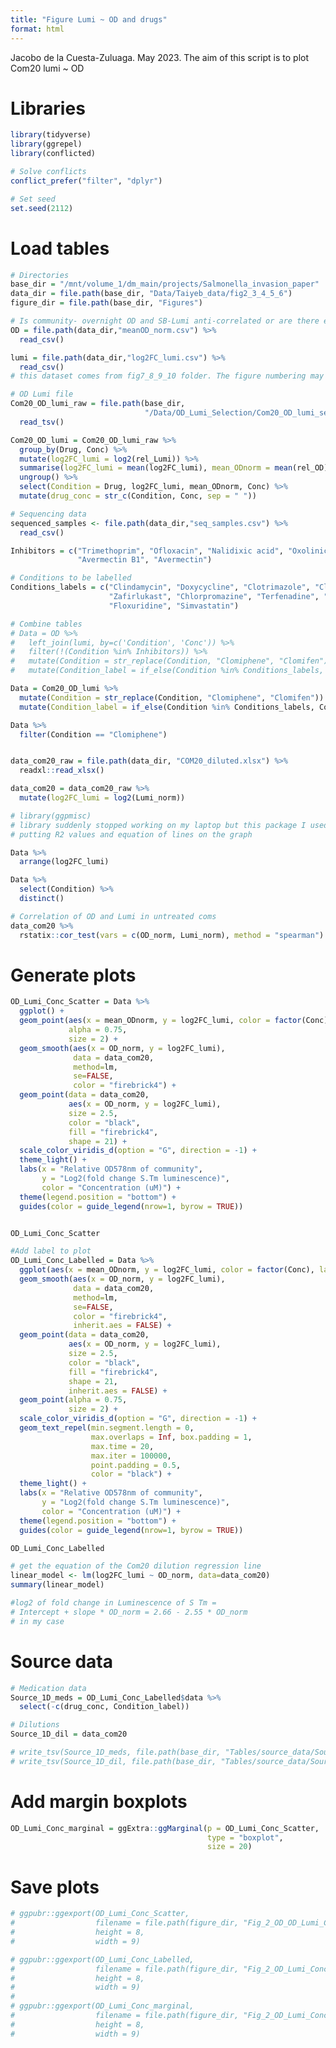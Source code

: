 ```yaml
---
title: "Figure Lumi ~ OD and drugs"
format: html
---
```


Jacobo de la Cuesta-Zuluaga. May 2023.
The aim of this script is to plot Com20  lumi ~ OD
 
# Libraries 
```r
library(tidyverse)
library(ggrepel)
library(conflicted)
```


```r
# Solve conflicts
conflict_prefer("filter", "dplyr")
```

```r
# Set seed
set.seed(2112)
```

# Load tables 

```r
# Directories
base_dir = "/mnt/volume_1/dm_main/projects/Salmonella_invasion_paper"
data_dir = file.path(base_dir, "Data/Taiyeb_data/fig2_3_4_5_6")
figure_dir = file.path(base_dir, "Figures")
```

```r
# Is community- overnight OD and SB-Lumi anti-correlated or are there exceptions?
OD = file.path(data_dir,"meanOD_norm.csv") %>%
  read_csv()

lumi = file.path(data_dir,"log2FC_lumi.csv") %>%
  read_csv()
# this dataset comes from fig7_8_9_10 folder. The figure numbering may not follow the logical flow of the paper
```

```r
# OD Lumi file
Com20_OD_lumi_raw = file.path(base_dir, 
                              "/Data/OD_Lumi_Selection/Com20_OD_lumi_select.tsv") %>% 
  read_tsv()

Com20_OD_lumi = Com20_OD_lumi_raw %>% 
  group_by(Drug, Conc) %>% 
  mutate(log2FC_lumi = log2(rel_Lumi)) %>% 
  summarise(log2FC_lumi = mean(log2FC_lumi), mean_ODnorm = mean(rel_OD)) %>% 
  ungroup() %>% 
  select(Condition = Drug, log2FC_lumi, mean_ODnorm, Conc) %>% 
  mutate(drug_conc = str_c(Condition, Conc, sep = " "))
```


```r
# Sequencing data
sequenced_samples <- file.path(data_dir,"seq_samples.csv") %>% 
  read_csv()
```


```r
Inhibitors = c("Trimethoprim", "Ofloxacin", "Nalidixic acid", "Oxolinic acid", 
               "Avermectin B1", "Avermectin")

# Conditions to be labelled
Conditions_labels = c("Clindamycin", "Doxycycline", "Clotrimazole", "Clomifen", 
                      "Zafirlukast", "Chlorpromazine", "Terfenadine", "Clomifen", 
                      "Floxuridine", "Simvastatin")

# Combine tables
# Data = OD %>%
#   left_join(lumi, by=c('Condition', 'Conc')) %>%
#   filter(!(Condition %in% Inhibitors)) %>%
#   mutate(Condition = str_replace(Condition, "Clomiphene", "Clomifen")) %>%
#   mutate(Condition_label = if_else(Condition %in% Conditions_labels, Condition, NA))

Data = Com20_OD_lumi %>% 
  mutate(Condition = str_replace(Condition, "Clomiphene", "Clomifen")) %>%
  mutate(Condition_label = if_else(Condition %in% Conditions_labels, Condition, NA))

Data %>% 
  filter(Condition == "Clomiphene")


data_com20_raw = file.path(data_dir, "COM20_diluted.xlsx") %>% 
  readxl::read_xlsx()

data_com20 = data_com20_raw %>% 
  mutate(log2FC_lumi = log2(Lumi_norm))

# library(ggpmisc) 
# library suddenly stopped working on my laptop but this package I used for
# putting R2 values and equation of lines on the graph

```

```r
Data %>% 
  arrange(log2FC_lumi)

Data %>% 
  select(Condition) %>% 
  distinct()
```
```r
# Correlation of OD and Lumi in untreated coms
data_com20 %>% 
  rstatix::cor_test(vars = c(OD_norm, Lumi_norm), method = "spearman")
```


# Generate plots 

```r
OD_Lumi_Conc_Scatter = Data %>% 
  ggplot() +
  geom_point(aes(x = mean_ODnorm, y = log2FC_lumi, color = factor(Conc)), 
             alpha = 0.75, 
             size = 2) +
  geom_smooth(aes(x = OD_norm, y = log2FC_lumi), 
              data = data_com20,  
              method=lm, 
              se=FALSE, 
              color = "firebrick4") +
  geom_point(data = data_com20, 
             aes(x = OD_norm, y = log2FC_lumi), 
             size = 2.5, 
             color = "black", 
             fill = "firebrick4", 
             shape = 21) +
  scale_color_viridis_d(option = "G", direction = -1) +
  theme_light() +
  labs(x = "Relative OD578nm of community", 
       y = "Log2(fold change S.Tm luminescence)", 
       color = "Concentration (uM)") +
  theme(legend.position = "bottom") +
  guides(color = guide_legend(nrow=1, byrow = TRUE))


OD_Lumi_Conc_Scatter
```

```r
#Add label to plot
OD_Lumi_Conc_Labelled = Data %>% 
  ggplot(aes(x = mean_ODnorm, y = log2FC_lumi, color = factor(Conc), label = Condition_label)) +
  geom_smooth(aes(x = OD_norm, y = log2FC_lumi), 
              data = data_com20,  
              method=lm, 
              se=FALSE, 
              color = "firebrick4",
              inherit.aes = FALSE) +
  geom_point(data = data_com20, 
             aes(x = OD_norm, y = log2FC_lumi), 
             size = 2.5, 
             color = "black", 
             fill = "firebrick4", 
             shape = 21, 
             inherit.aes = FALSE) +
  geom_point(alpha = 0.75, 
             size = 2) +
  scale_color_viridis_d(option = "G", direction = -1) +
  geom_text_repel(min.segment.length = 0, 
                  max.overlaps = Inf, box.padding = 1,
                  max.time = 20,
                  max.iter = 100000, 
                  point.padding = 0.5, 
                  color = "black") +
  theme_light() +
  labs(x = "Relative OD578nm of community", 
       y = "Log2(fold change S.Tm luminescence)", 
       color = "Concentration (uM)") +
  theme(legend.position = "bottom") +
  guides(color = guide_legend(nrow=1, byrow = TRUE))

OD_Lumi_Conc_Labelled

```

```r
# get the equation of the Com20 dilution regression line 
linear_model <- lm(log2FC_lumi ~ OD_norm, data=data_com20)
summary(linear_model)

#log2 of fold change in Luminescence of S Tm = 
# Intercept + slope * OD_norm = 2.66 - 2.55 * OD_norm 
# in my case
```

# Source data
```r
# Medication data
Source_1D_meds = OD_Lumi_Conc_Labelled$data %>% 
  select(-c(drug_conc, Condition_label))

# Dilutions
Source_1D_dil = data_com20

# write_tsv(Source_1D_meds, file.path(base_dir, "Tables/source_data/Source_1D_meds.tsv"))
# write_tsv(Source_1D_dil, file.path(base_dir, "Tables/source_data/Source_1D_dil.tsv"))
```


# Add margin boxplots
```r

OD_Lumi_Conc_marginal = ggExtra::ggMarginal(p = OD_Lumi_Conc_Scatter, 
                                            type = "boxplot", 
                                            size = 20)

```




# Save plots

```r
# ggpubr::ggexport(OD_Lumi_Conc_Scatter, 
#                  filename = file.path(figure_dir, "Fig_2_OD_OD_Lumi_Conc_Scatter.pdf"), 
#                  height = 8,
#                  width = 9)

# ggpubr::ggexport(OD_Lumi_Conc_Labelled, 
#                  filename = file.path(figure_dir, "Fig_2_OD_Lumi_Conc_Labelled.pdf"), 
#                  height = 8,
#                  width = 9)
# 
# ggpubr::ggexport(OD_Lumi_Conc_marginal, 
#                  filename = file.path(figure_dir, "Fig_2_OD_Lumi_Conc_marginal.pdf"), 
#                  height = 8,
#                  width = 9)

```